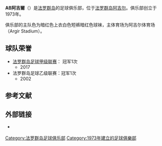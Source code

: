 {{Football club infobox
| clubname   = 阿吉爾
| image      = [[File:Argja_Bóltfelag.jpg|center]]
| fullname   = {{lang|fo|Argja Bóltfelag}}
| nickname   = 
| founded    = 1973年
| city       = [[阿吉尔|阿吉尔]]
| ground     = {{link-en|阿吉尔体育场|Argir Stadium}}
| capacity   = 2,000
| chairman   = Marius Thomassen
| manager    = Dimitrije Jankovic
| league     = [[法羅群島足球甲級聯賽|法羅群島足球甲級聯賽]]
| season     = 2020年
| position   = 法羅超，第 9 位（降班）<ref name="SofaScore"/>
| pattern_la1 = _aba20a
| pattern_b1 = _aba20a
| pattern_ra1 = _aba20a
| pattern_sh1 = _aba20a
| pattern_so1 = _aba20a
| leftarm1 = 880000
| body1 = 880000
| rightarm1 = 880000
| shorts1 = 87CEFA
| socks1 = 880000
| pattern_la2 = _aba19h
| pattern_b2 = _aba19h
| pattern_ra2 = _aba19h
| pattern_sh2 = _aba19h
| pattern_so2 = _aba19h
| leftarm2=87CEFA|body2=87CEFA|rightarm2=87CEFA|shorts2=880000|socks2=87CEFA
}}
'''AB阿吉爾'''（{{lang-fo|Argja Bóltfelag}}）是[[法罗群岛|法罗群岛]]的足球俱乐部，位于[[法罗群岛|法罗群岛]][[阿吉尔|阿吉尔]]。俱乐部创立于1973年。

俱乐部的主队色为暗红色上衣白色短裤暗红色球袜，主体育场为阿吉尔体育场（Argir Stadium）。

== 球队荣誉 ==
* [[法罗群岛足球甲级联赛|法罗群岛足球甲级联赛]]： 冠军1次
** 2017
* 法罗群岛足球乙级联赛：冠军1次
** 2002

== 参考文献 ==
{{Reflist|30em|refs=
<ref name="SofaScore">{{cite web | url = https://www.sofascore.com/tournament/football/faroe-islands/premier-league/673 | title = Football > Faroe Islands > Premier League | language = en | publisher = SofaScore | accessdate = 2021-09-03}}</ref>
}}

== 外部链接 ==
* {{Official site|http://www.argjaboltfelag.com/}} {{fo icon}}

{{Faroes-stub}}

[[Category:法罗群岛足球俱乐部|Category:法罗群岛足球俱乐部]]
[[Category:1973年建立的足球俱樂部|Category:1973年建立的足球俱樂部]]